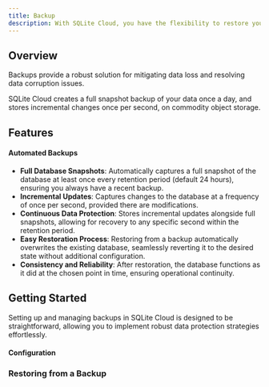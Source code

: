 ```yaml
---
title: Backup
description: With SQLite Cloud, you have the flexibility to restore your database from any desired point in time.
---
```


## Overview
Backups provide a robust solution for mitigating data loss and resolving data corruption issues. 

SQLite Cloud creates a full snapshot backup of your data once a day, and stores incremental changes once per second, on commodity object storage.

## Features

#### Automated Backups
- **Full Database Snapshots**: Automatically captures a full snapshot of the database at least once every retention period (default 24 hours), ensuring you always have a recent backup.
- **Incremental Updates**: Captures changes to the database at a frequency of once per second, provided there are modifications.
- **Continuous Data Protection**: Stores incremental updates alongside full snapshots, allowing for recovery to any specific second within the retention period.
- **Easy Restoration Process**: Restoring from a backup automatically overwrites the existing database, seamlessly reverting it to the desired state without additional configuration.
- **Consistency and Reliability**: After restoration, the database functions as it did at the chosen point in time, ensuring operational continuity.

## Getting Started
Setting up and managing backups in SQLite Cloud is designed to be straightforward, allowing you to implement robust data protection strategies effortlessly.

#### Configuration
### Restoring from a Backup

